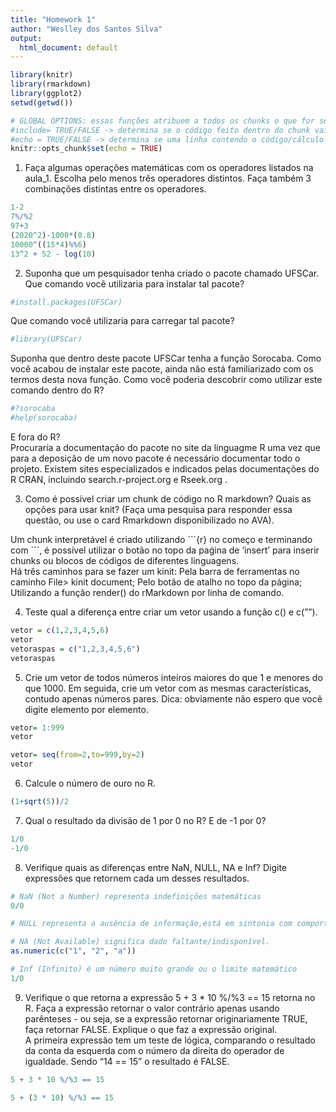 ```yaml
---
title: "Homework 1"
author: "Weslley dos Santos Silva"
output:
  html_document: default
---
```


```r
library(knitr)
library(rmarkdown)
library(ggplot2)
setwd(getwd())
```

```r
# GLOBAL OPTIONS: essas funções atribuem a todos os chunks o que for setado na função $set(), por exemplo os seguintes argumentos:
#include= TRUE/FALSE -> determina se o código feito dentro do chunk vai ser incluido no arquivo de output
#echo = TRUE/FALSE -> determina se uma linha contendo o código/cálculo que gerou aquele output/resultado sera incluído em uma linha  do arquivo de output 
knitr::opts_chunk$set(echo = TRUE)
```
1) Faça algumas operações matemáticas com os operadores listados na aula_1. Escolha pelo menos três operadores distintos. Faça também 3 combinações distintas entre os operadores.  
```r
1-2
7%/%2
97+3
(2020^2)-1000*(0.8)
10000^((15*4)%%6)
13^2 + 52 - log(10)
```
2) Suponha que um pesquisador tenha criado o pacote chamado UFSCar. Que comando você utilizaria para instalar tal pacote?
```r
#install.packages(UFSCar)
```
Que comando você utilizaria para carregar tal pacote?
```r
#library(UFSCar)
```
Suponha que dentro deste pacote UFSCar tenha a função Sorocaba. Como você acabou de instalar este pacote, ainda não está familiarizado com os termos desta nova função. Como você poderia descobrir como utilizar este comando dentro do R?
```r
#?sorocaba
#help(sorocaba)
```
E fora do R?  
Procuraria a documentação do pacote no site da linguagme R uma vez que para a deposição de um novo pacote é necessário documentar todo o projeto. Existem sites especializados e indicados pelas documentações do R CRAN, incluindo search.r-project.org e Rseek.org .  

3) Como é possı́vel criar um chunk de código no R markdown? Quais as opções para usar knit? (Faça uma pesquisa para responder essa questão, ou use o card Rmarkdown disponibilizado no AVA).  

Um chunk interpretável é criado utilizando \```{r} no começo e terminando com ```, é possível utilizar o botão no topo da paǵina de 'insert' para inserir chunks ou blocos de códigos de diferentes linguagens.  
Há três caminhos para se fazer um kinit: Pela barra de ferramentas no caminho File> kinit document; Pelo botão de atalho no topo da página; Utilizando a função render() do rMarkdown por linha de comando.  

4) Teste qual a diferença entre criar um vetor usando a função c() e c(””).
```r
vetor = c(1,2,3,4,5,6)
vetor
vetoraspas = c("1,2,3,4,5,6")
vetoraspas
```
5) Crie um vetor de todos números inteiros maiores do que 1 e menores do que 1000. Em seguida, crie um vetor com as mesmas caracterı́sticas, contudo apenas números pares. Dica: obviamente não espero que você digite elemento por elemento.
```r
vetor= 1:999
vetor

vetor= seq(from=2,to=999,by=2)
vetor
```

6) Calcule o número de ouro no R.
```r
(1+sqrt(5))/2
```
7) Qual o resultado da divisão de 1 por 0 no R? E de -1 por 0?
```r
1/0
-1/0
```
8) Verifique quais as diferenças entre NaN, NULL, NA e Inf? Digite expressões que retornem cada um desses resultados.
```r
# NaN (Not a Number) representa indefinições matemáticas
0/0

# NULL representa a ausência de informação,está em sintonia com comportamentos de lógica de programação

# NA (Not Available) significa dado faltante/indisponível.
as.numeric(c("1", "2", "a"))

# Inf (Infinito) é um número muito grande ou o limite matemático
1/0

```

9) Verifique o que retorna a expressão 5 + 3 * 10 %/%3 == 15 retorna no R. Faça a expressão retornar o valor contrário apenas usando parênteses - ou seja, se a expressão retornar originariamente TRUE, faça retornar FALSE. Explique o que faz a expressão original.  
A primeira expressão tem um teste de lógica, comparando o resultado da conta da esquerda com o número da direita do operador de igualdade. Sendo "14 == 15" o resultado é FALSE.
```r
5 + 3 * 10 %/%3 == 15

5 + (3 * 10) %/%3 == 15
```

